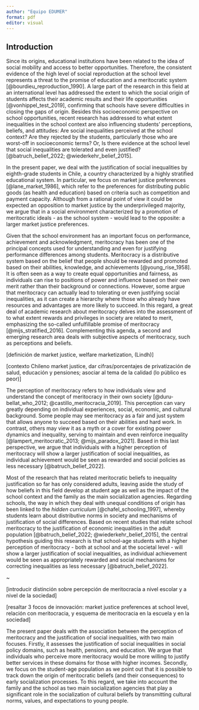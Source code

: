 ```yaml
---
author: "Equipo EDUMER"
format: pdf
editor: visual
---
```


## Introduction

Since its origins, educational institutions have been related to the idea of social mobility and access to better opportunities. Therefore, the consistent evidence of the high level of social reproduction at the school level represents a threat to the promise of education and a meritocratic system [@bourdieu_reproduction_1990]. A large part of the research in this field at an international level has addressed the extent to which the social origin of students affects their academic results and their life opportunities [@vonhippel_test_2019], confirming that schools have severe difficulties in closing the gaps of origin. Besides this socioeconomic perspective on school opportunities, recent research has addressed to what extent inequalities in the school context are also influencing students' perceptions, beliefs, and attitudes: Are social inequalities perceived at the school context? Are they rejected by the students, particularly those who are worst-off in socioeconomic terms? Or, Is there evidence at the school level that social inequalities are tolerated and even justified? [@batruch_belief_2022; @wiederkehr_belief_2015].

In the present paper, we deal with the justification of social inequalities by eighth-grade students in Chile, a country characterized by a highly stratified educational system. In particular, we focus on market justice preferences [@lane_market_1986], which refer to the preferences for distributing public goods (as health and education) based on criteria such as competition and payment capacity. Although from a rational point of view it could be expected an opposition to market justice by the underprivileged majority, we argue that in a social environment characterized by a promotion of meritocratic ideals - as the school system - would lead to the opposite: a larger market justice preferences.

Given that the school environment has an important focus on performance, achievement and acknowledgment, meritocracy has been one of the principal concepts used for understanding and even for justifying performance differences among students. Meritocracy is a distributive system based on the belief that people should be rewarded and promoted based on their abilities, knowledge, and achievements [@young_rise_1958]. It is often seen as a way to create equal opportunities and fairness, as individuals can rise to positions of power and influence based on their own merit rather than their background or connections. However, some argue that meritocracy can actually lead to tolerating or even justifying social inequalities, as it can create a hierarchy where those who already have resources and advantages are more likely to succeed. In this regard, a great deal of academic research about meritocracy delves into the assessment of to what extent rewards and privileges in society are related to merit, emphasizing the so-called unfulfillable promise of meritocracy [@mijs_stratified_2016]. Complementing this agenda, a second and emerging research area deals with subjective aspects of meritocracy, such as perceptions and beliefs.

\[definición de market justice, welfare marketization, (Lindh)\]

\[contexto Chileno market justice, dar cifras/porcentajes de privatización de salud, educación y pensiones; asociar al tema de la calidad (lo público es peor)\]

The perception of meritocracy refers to how individuals view and understand the concept of meritocracy in their own society [@duru-bellat_who_2012; @castillo_meritocracia_2019]. This perception can vary greatly depending on individual experiences, social, economic, and cultural background. Some people may see meritocracy as a fair and just system that allows anyone to succeed based on their abilities and hard work. In contrast, others may view it as a myth or a cover for existing power dynamics and inequality, serving to maintain and even reinforce inequality [@lampert_meritocratic_2013; @mijs_paradox_2021]. Based in this last perspective, we argue that individuals with a higher perception of meritocracy will show a larger justification of social inequalities, as individual achievement would be seen as rewarded and social policies as less necessary [@batruch_belief_2022].

Most of the research that has related meritocratic beliefs to inequality justification so far has only considered adults, leaving aside the study of how beliefs in this field develop at student age as well as the impact of the school context and the family as the main socialization agencies. Regarding schools, the way in which they deal with unequal conditions of origin has been linked to the *hidden curriculum* [@chafel_schooling_1997], whereby students learn about distributive norms in society and mechanisms of justification of social differences. Based on recent studies that relate school meritocracy to the justification of economic inequalities in the adult population [@batruch_belief_2022; @wiederkehr_belief_2015], the central hypothesis guiding this research is that school-age students with a higher perception of meritocracy - both at school and at the societal level - will show a larger justification of social inequalities, as individual achievement would be seen as appropriately rewarded and social mechanisms for correcting inequalities as less necessary [@batruch_belief_2022].

\~

\[introducir distinción sobre percepción de meritocracia a nivel escolar y a nivel de la sociedad\]

\[resaltar 3 focos de innovación: market justice preferences at school level, relación con meritocracia, y esquema de meritocracia en la escuela y en la sociedad\]

The present paper deals with the association between the perception of meritocracy and the justification of social inequalities, with two main focuses. Firstly, it assesses the justification of social inequalities in social policy domains, such as health, pensions, and education. We argue that individuals who perceive more meritocracy would be more willing to justify better services in these domains for those with higher incomes. Secondly, we focus on the student-age population as we point out that it is possible to track down the origin of meritocratic beliefs (and their consequences) to early socialization processes. To this regard, we take into account the family and the school as two main socialization agencies that play a significant role in the socialization of cultural beliefs by transmitting cultural norms, values, and expectations to young people.
